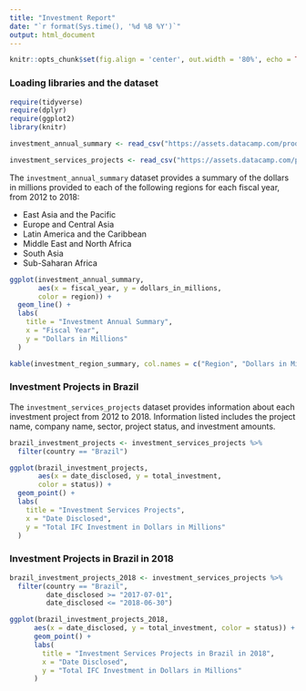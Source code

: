 ```yaml
---
title: "Investment Report"
date: "`r format(Sys.time(), '%d %B %Y')`"
output: html_document
---
```


```r
knitr::opts_chunk$set(fig.align = 'center', out.width = '80%', echo = TRUE)
```

### Loading libraries and the dataset
```r
require(tidyverse)
require(dplyr)
require(ggplot2)
library(knitr) 

investment_annual_summary <- read_csv("https://assets.datacamp.com/production/repositories/5756/datasets/d0251f26117bbcf0ea96ac276555b9003f4f7372/investment_annual_summary.csv")

investment_services_projects <- read_csv("https://assets.datacamp.com/production/repositories/5756/datasets/bcb2e39ecbe521f4b414a21e35f7b8b5c50aec64/investment_services_projects.csv")

```

The `investment_annual_summary` dataset provides a summary of the dollars in millions provided to each of the following regions for each fiscal year, from 2012 to 2018:

- East Asia and the Pacific
- Europe and Central Asia
- Latin America and the Caribbean
- Middle East and North Africa
- South Asia
- Sub-Saharan Africa

```r

ggplot(investment_annual_summary, 
       aes(x = fiscal_year, y = dollars_in_millions, 
       color = region)) +
  geom_line() +
  labs(
    title = "Investment Annual Summary",
    x = "Fiscal Year",
    y = "Dollars in Millions"
  )
```


```r
kable(investment_region_summary, col.names = c("Region", "Dollars in Millions"), align = "cc", caption = "Table 1.1 The total investment summary for each region for the 2012 to 2018 fiscal years.")
```


### Investment Projects in Brazil

The `investment_services_projects` dataset provides information about each investment project from 2012 to 2018. Information listed includes the project name, company name, sector, project status, and investment amounts.

```r

brazil_investment_projects <- investment_services_projects %>%
  filter(country == "Brazil") 

ggplot(brazil_investment_projects, 
       aes(x = date_disclosed, y = total_investment, 
       color = status)) +
  geom_point() +
  labs(
    title = "Investment Services Projects",
    x = "Date Disclosed",
    y = "Total IFC Investment in Dollars in Millions"
  )
```


### Investment Projects in Brazil in 2018

```r

brazil_investment_projects_2018 <- investment_services_projects %>%
  filter(country == "Brazil",
         date_disclosed >= "2017-07-01",
         date_disclosed <= "2018-06-30")

ggplot(brazil_investment_projects_2018, 
      aes(x = date_disclosed, y = total_investment, color = status)) +
      geom_point() +
      labs(
        title = "Investment Services Projects in Brazil in 2018", 
        x = "Date Disclosed", 
        y = "Total IFC Investment in Dollars in Millions"
      )
```




